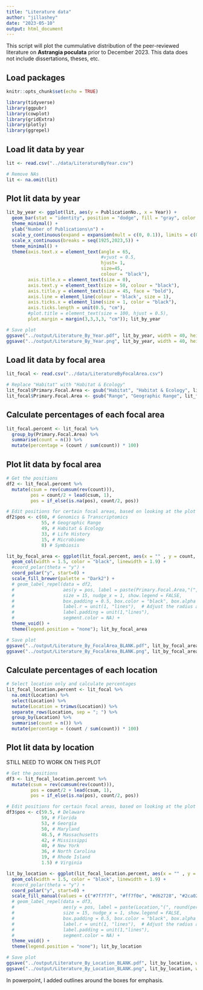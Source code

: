 ```yaml
---
title: "Literature data"
author: "jillashey"
date: "2023-05-10"
output: html_document
---
```


This script will plot the cummulative distribution of the peer-reviewed literature on **Astrangia poculata** prior to December 2023. This data does not include dissertations, theses, etc. 

## Load packages 
```r
knitr::opts_chunk$set(echo = TRUE)

library(tidyverse)
library(ggpubr)
library(cowplot)
library(gridExtra)
library(plotly)
library(ggrepel)
```

## Load lit data by year 
```r
lit <- read.csv("../data/LiteratureByYear.csv")

# Remove NAs
lit <- na.omit(lit)
```

## Plot lit data by year 
```r
lit_by_year <- ggplot(lit, aes(y = PublicationNo., x = Year)) +
  geom_bar(stat = "identity", position = "dodge", fill = "gray", color = "black", width = 1, size = 2) +
  theme_minimal() +
  ylab("Number of Publications\n") +
  scale_y_continuous(expand = expansion(mult = c(0, 0.1)), limits = c(0, 7), breaks = seq(0,7,1)) +
  scale_x_continuous(breaks = seq(1925,2023,5)) +
  theme_minimal() +
  theme(axis.text.x = element_text(angle = 65,
                                   #vjust = 0.5,
                                   hjust= 1,
                                   size=45,
                                   colour = "black"),
        axis.title.x = element_text(size = 0),
        axis.text.y = element_text(size = 50, colour = "black"),
        axis.title.y = element_text(size = 45, face = "bold"),
        axis.line = element_line(colour = 'black', size = 1),
        axis.ticks.x = element_line(size = 1, color = "black"),
        axis.ticks.length = unit(0.5, "cm"),
        #plot.title = element_text(size = 100, hjust = 0.5),
        plot.margin = margin(3,3,3,3, "cm")); lit_by_year

# Save plot 
ggsave("../output/Literature_By_Year.pdf", lit_by_year, width = 40, height = 15)
ggsave("../output/Literature_By_Year.png", lit_by_year, width = 40, height = 15)
```

## Load lit data by focal area
```r
lit_focal <- read.csv("../data/LiteratureByFocalArea.csv")

# Replace "Habitat" with "Habitat & Ecology"
lit_focal$Primary.Focal.Area <- gsub("Habitat", "Habitat & Ecology", lit_focal$Primary.Focal.Area)
lit_focal$Primary.Focal.Area <- gsub("Range", "Geographic Range", lit_focal$Primary.Focal.Area)
```

## Calculate percentages of each focal area 
```r
lit_focal.percent <- lit_focal %>%
  group_by(Primary.Focal.Area) %>%
  summarise(count = n()) %>%
  mutate(percentage = (count / sum(count)) * 100)
```

## Plot lit data by focal area 
```r
# Get the positions
df2 <- lit_focal.percent %>% 
  mutate(csum = rev(cumsum(rev(count))), 
         pos = count/2 + lead(csum, 1),
         pos = if_else(is.na(pos), count/2, pos))

# Edit positions for certain focal areas, based on looking at the plot 
df2$pos <- c(60, # Genomics & Transcriptomics 
             55, # Geographic Range
             49, # Habitat & Ecology 
             33, # Life History
             15, # Microbiome
             8) # Symbiosis 

lit_by_focal_area <- ggplot(lit_focal.percent, aes(x = "" , y = count, fill = fct_inorder(Primary.Focal.Area))) +
  geom_col(width = 1.5, color = "black", linewidth = 1.9) +
  #coord_polar(theta = "y") +
  coord_polar("y", start=0) + 
  scale_fill_brewer(palette = "Dark2") +
  # geom_label_repel(data = df2,
  #                  aes(y = pos, label = paste(Primary.Focal.Area,"(", round(percentage, 1), "%)")),
  #                  size = 15, nudge_x = 1, show.legend = FALSE,
  #                  box.padding = 0.5, box.color = "black", box.alpha = 0.5, 
  #                  label.r = unit(1, "lines"),  # Adjust the radius as needed
  #                  label.padding = unit(1,"lines"),
  #                  segment.color = NA) +
  theme_void() + 
  theme(legend.position = "none"); lit_by_focal_area

# Save plot 
ggsave("../output/Literature_By_FocalArea_BLANK.pdf", lit_by_focal_area, width = 20, height = 15, units = c("in"))
ggsave("../output/Literature_By_FocalArea_BLANK.png", lit_by_focal_area, width = 20, height = 15, units = c("in"))
```

## Calculate percentages of each location
```r
# Select location only and calculate percentages
lit_focal_location.percent <- lit_focal %>%
  na.omit(Location) %>%
  select(Location) %>%
  mutate(Location = trimws(Location)) %>%
  separate_rows(Location, sep = "; ") %>%
  group_by(Location) %>%
  summarise(count = n()) %>%
  mutate(percentage = (count / sum(count)) * 100)
```

## Plot lit data by location 


STILL NEED TO WORK ON THIS PLOT 
```r
# Get the positions
df3 <- lit_focal_location.percent %>% 
  mutate(csum = rev(cumsum(rev(count))), 
         pos = count/2 + lead(csum, 1),
         pos = if_else(is.na(pos), count/2, pos))

# Edit positions for certain focal areas, based on looking at the plot 
df3$pos <- c(59.5, # Delaware 
             59, # Florida  
             53, # Georgia 
             50, # Maryland 
             46.5, # Massachusetts
             42, # Mississippi
             40, # New York 
             36, # North Carolina 
             19, # Rhode Island 
             1.5) # Virginia

lit_by_location <- ggplot(lit_focal_location.percent, aes(x = "" , y = count, fill = fct_inorder(Location))) +
  geom_col(width = 1.5, color = "black", linewidth = 1.9) +
  #coord_polar(theta = "y") +
  coord_polar("y", start=0) + 
  scale_fill_manual(values = c("#7f7f7f", "#ff7f0e", "#d62728", "#2ca02c", "#9467bd", "#8c564b", "#71ab94", "#1f77b4", "#bcbd22", "#eaa1a7")) +
  # geom_label_repel(data = df3,
  #                  aes(y = pos, label = paste(Location,"(", round(percentage, 1), "%)")),
  #                  size = 15, nudge_x = 1, show.legend = FALSE,
  #                  box.padding = 0.5, box.color = "black", box.alpha = 0.5, 
  #                  label.r = unit(1, "lines"),  # Adjust the radius as needed
  #                  label.padding = unit(1,"lines"),
  #                  segment.color = NA) +
  theme_void() + 
  theme(legend.position = "none"); lit_by_location

# Save plot 
ggsave("../output/Literature_By_Location_BLANK.pdf", lit_by_location, width = 20, height = 15, units = c("in"))
ggsave("../output/Literature_By_Location_BLANK.png", lit_by_location, width = 20, height = 15, units = c("in"))
```

In powerpoint, I added outlines around the boxes for emphasis. 
